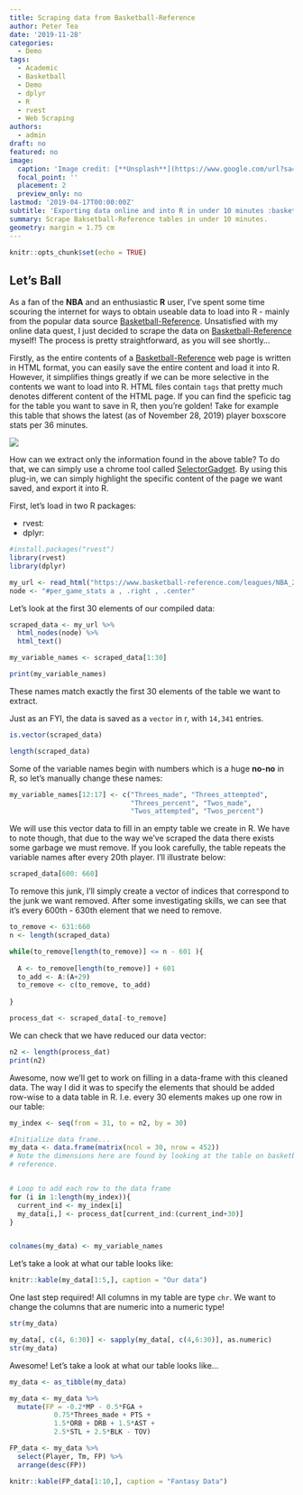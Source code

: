 ```yaml
---
title: Scraping data from Basketball-Reference
author: Peter Tea
date: '2019-11-28'
categories:
  - Demo
tags:
  - Academic
  - Basketball
  - Demo
  - dplyr
  - R
  - rvest
  - Web Scraping
authors:
  - admin
draft: no
featured: no
image:
  caption: 'Image credit: [**Unsplash**](https://www.google.com/url?sa=i&rct=j&q=&esrc=s&source=images&cd=&ved=2ahUKEwiOn6jIg47mAhXEu54KHQ6IBMEQjRx6BAgBEAQ&url=https%3A%2F%2Ftwitter.com%2Fbball_ref%2Fstatus%2F1134290033979121664&psig=AOvVaw1RrNasfgvMlnI4e_gkKVMD&ust=1575069020292235)'
  focal_point: ''
  placement: 2
  preview_only: no
lastmod: '2019-04-17T00:00:00Z'
subtitle: 'Exporting data online and into R in under 10 minutes :basketball: :fire:'
summary: Scrape Baksetball-Reference tables in under 10 minutes.
geometry: margin = 1.75 cm
---
```


```r
knitr::opts_chunk$set(echo = TRUE)
```

## Let's Ball

As a fan of the **NBA** and an enthusiastic **R** user, I've spent some time scouring the internet for ways to obtain useable data to load into R - mainly from the popular data source [Basketball-Reference](https://www.basketball-reference.com). Unsatisfied with my online data quest, I just decided to scrape the data on [Basketball-Reference](https://www.basketball-reference.com) myself! The process is pretty straightforward, as you will see shortly...

Firstly, as the entire contents of a [Basketball-Reference](https://www.basketball-reference.com)
web page is written in HTML format, you can easily save the entire content and load it into R. However, it simplifies things greatly if we can be more selective in the contents we want to load into R. HTML files contain ``tags`` that pretty much denotes different content of the HTML page. If you can find the speficic tag for the table you want to save in R, then you're golden! Take for example this table that shows the latest (as of November 28, 2019) player boxscore stats per 36 minutes.

![](bbref.png)

How can we extract only the information found in the above table? To do that, we can simply use a chrome tool called [SelectorGadget](https://chrome.google.com/webstore/detail/selectorgadget/mhjhnkcfbdhnjickkkdbjoemdmbfginb?hl=en). By using this plug-in, we can simply highlight the specific content of the page we want saved, and export it into R.

First, let's load in two R packages:

 - rvest:
 - dplyr:
```r
#install.packages("rvest")
library(rvest)
library(dplyr)
```


```r
my_url <- read_html("https://www.basketball-reference.com/leagues/NBA_2020_per_game.html")
node <- "#per_game_stats a , .right , .center"

```

Let's look at the first 30 elements of our compiled data:
```r
scraped_data <- my_url %>%
  html_nodes(node) %>%
  html_text()

my_variable_names <- scraped_data[1:30]

print(my_variable_names)

```
These names match exactly the first 30 elements of the table we want to extract.

Just as an FYI, the data is saved as a ``vector`` in r, with ``14,341`` entries.
```r
is.vector(scraped_data)
```

```r
length(scraped_data)
```

\vspace{50pt}

Some of the variable names begin with numbers which is a huge **no-no** in R, so let's manually change these names:
```r
my_variable_names[12:17] <- c("Threes_made", "Threes_attempted",
                              "Threes_percent", "Twos_made",
                              "Twos_attempted", "Twos_percent")
```


We will use this vector data to fill in an empty table we create in R. We have to note though, that due to the way we've scraped the data there exists some garbage we must remove. If you look carefully, the table repeats the variable names after every 20th player.
I'll illustrate below: 

```r
scraped_data[600: 660]
```


To remove this junk, I'll simply create a vector of indices that correspond to the junk we want removed. After some investigating skills, we can see that it's every 600th - 630th element that we need to remove.
```r
to_remove <- 631:660
n <- length(scraped_data)

while(to_remove[length(to_remove)] <= n - 601 ){
  
  A <- to_remove[length(to_remove)] + 601
  to_add <- A:(A+29)
  to_remove <- c(to_remove, to_add)
  
}
```

```r
process_dat <- scraped_data[-to_remove]
```

We can check that we have reduced our data vector:
```r
n2 <- length(process_dat)
print(n2)
```

Awesome, now we'll get to work on filling in a data-frame with this cleaned data. The way I did it was to specify the elements that should be added row-wise to a data table in R. I.e. every 30 elements makes up one row in our table:
```r
my_index <- seq(from = 31, to = n2, by = 30)

#Initialize data frame...
my_data <- data.frame(matrix(ncol = 30, nrow = 452))
# Note the dimensions here are found by looking at the table on basketball-
# reference.


# Loop to add each row to the data frame
for (i in 1:length(my_index)){
  current_ind <- my_index[i]
  my_data[i,] <- process_dat[current_ind:(current_ind+30)]
}


colnames(my_data) <- my_variable_names
```

Let's take a look at what our table looks like:
```r
knitr::kable(my_data[1:5,], caption = "Our data")
```


One last step required! All columns in my table are type ``chr``. We want to change the columns that are numeric into a numeric type!
```r
str(my_data)
```


```r
my_data[, c(4, 6:30)] <- sapply(my_data[, c(4,6:30)], as.numeric)
str(my_data)
```


Awesome! Let's take a look at what our table looks like...
```r
my_data <- as_tibble(my_data)

```

```r
my_data <- my_data %>%
  mutate(FP = -0.2*MP - 0.5*FGA + 
           0.75*Threes_made + PTS +
           1.5*ORB + DRB + 1.5*AST +
           2.5*STL + 2.5*BLK - TOV)

```

```r
FP_data <- my_data %>%
  select(Player, Tm, FP) %>%
  arrange(desc(FP))

knitr::kable(FP_data[1:10,], caption = "Fantasy Data")
```

```r

```

